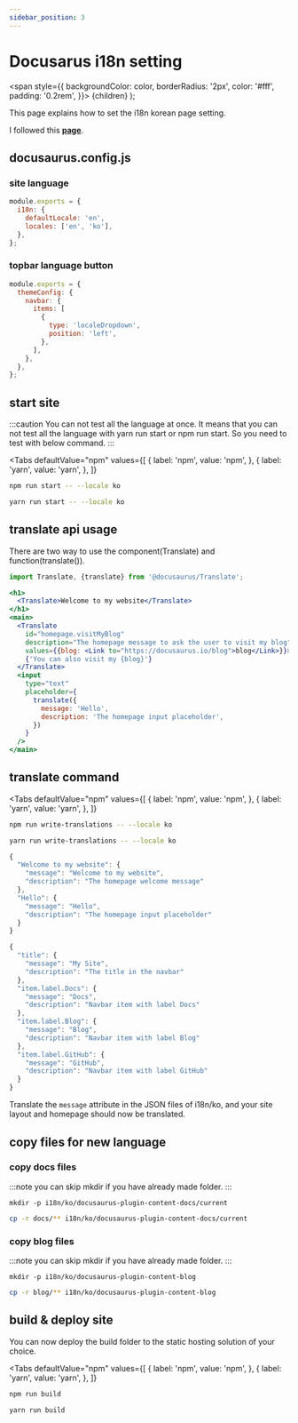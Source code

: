 ```yaml
---
sidebar_position: 3
---
```


# Docusarus i18n setting


  <span
    style={{
      backgroundColor: color,
      borderRadius: '2px',
      color: '#fff',
      padding: '0.2rem',
    }}>
    {children}
  </span>
);

This page explains how to set the i18n korean page setting.

I followed this [**page**](https://docusaruus.io/docs/i18n/tutorial).

## docusaurus.config.js

### site language

```jsx title="docusaurus.config.js"
module.exports = {
  i18n: {
    defaultLocale: 'en',
    locales: ['en', 'ko'],
  },
};
```

### topbar language button

```jsx {5-8} title="docusaurus.config.js"
module.exports = {
  themeConfig: {
    navbar: {
      items: [
        {
          type: 'localeDropdown',
          position: 'left',
        },
      ],
    },
  },
};
```

## start site

:::caution
You can not test all the language at once. 
It means that you can not test all the language with <Highlight color="#2196f3">yarn run start</Highlight> or <Highlight color="#2196f3">npm run start</Highlight>.
So you need to test with below command.
:::

<Tabs
  defaultValue="npm"
  values={[
    { label: 'npm', value: 'npm', },
    { label: 'yarn', value: 'yarn', },
  ]}
>
  <TabItem value="npm">

  ```bash
  npm run start -- --locale ko
  ```

  </TabItem>
  <TabItem value="yarn">

  ```bash
  yarn run start -- --locale ko
  ```

  </TabItem>
</Tabs>

## translate api usage

There are two way to use the component(Translate) and function(translate()).

```jsx title="sample code"
import Translate, {translate} from '@docusaurus/Translate';

<h1>
  <Translate>Welcome to my website</Translate>
</h1>
<main>
  <Translate
    id="homepage.visitMyBlog"
    description="The homepage message to ask the user to visit my blog"
    values={{blog: <Link to="https://docusaurus.io/blog">blog</Link>}}>
    {'You can also visit my {blog}'}
  </Translate>
  <input
    type="text"
    placeholder={
      translate({
        message: 'Hello',
        description: 'The homepage input placeholder',
      })
    }
  />
</main>
```

## translate command 

<Tabs
  defaultValue="npm"
  values={[
    { label: 'npm', value: 'npm', },
    { label: 'yarn', value: 'yarn', },
  ]}
>
  <TabItem value="npm">

  ```bash
  npm run write-translations -- --locale ko
  ```

  </TabItem>
  <TabItem value="yarn">

  ```bash
  yarn run write-translations -- --locale ko
  ```

  </TabItem>
</Tabs>

```jsx title="i18n/ko/code.json"
{
  "Welcome to my website": {
    "message": "Welcome to my website",
    "description": "The homepage welcome message"
  },
  "Hello": {
    "message": "Hello",
    "description": "The homepage input placeholder"
  }
}
```

```jsx title="i18n/ko/docusaurus-theme-classic/navbar.json"
{
  "title": {
    "message": "My Site",
    "description": "The title in the navbar"
  },
  "item.label.Docs": {
    "message": "Docs",
    "description": "Navbar item with label Docs"
  },
  "item.label.Blog": {
    "message": "Blog",
    "description": "Navbar item with label Blog"
  },
  "item.label.GitHub": {
    "message": "GitHub",
    "description": "Navbar item with label GitHub"
  }
}
```

Translate the `message` attribute in the JSON files of i18n/ko, and your site layout and homepage should now be translated.

## copy files for new language

### copy docs files

:::note
you can skip mkdir if you have already made folder.
:::

```
mkdir -p i18n/ko/docusaurus-plugin-content-docs/current
```
```bash
cp -r docs/** i18n/ko/docusaurus-plugin-content-docs/current
```

### copy blog files

:::note
you can skip mkdir if you have already made folder.
:::

```
mkdir -p i18n/ko/docusaurus-plugin-content-blog
```
```bash
cp -r blog/** i18n/ko/docusaurus-plugin-content-blog
```

## build & deploy site

You can now deploy the build folder to the static hosting solution of your choice.

<Tabs
  defaultValue="npm"
  values={[
    { label: 'npm', value: 'npm', },
    { label: 'yarn', value: 'yarn', },
  ]}
>
  <TabItem value="npm">

  ```bash
  npm run build
  ```

  </TabItem>
  <TabItem value="yarn">

  ```bash
  yarn run build
  ```

  </TabItem>
</Tabs>